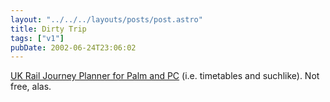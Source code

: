 ```yaml
---
layout: "../../../layouts/posts/post.astro"
title: Dirty Trip
tags: ["v1"]
pubDate: 2002-06-24T23:06:02
---
```


[UK Rail Journey Planner for Palm and PC][1] (i.e. timetables and suchlike). Not free, alas.

[1]: http://www.journeyplan.co.uk/sales/index.html "UK Rail Journey Planner for Palm and PC"
